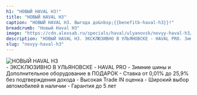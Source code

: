 ```yaml
---
h1: "НОВЫЙ HAVAL H3!"
title: "НОВЫЙ HAVAL H3"
caption: "НОВЫЙ HAVAL H3. Выгода до&nbsp;{{benefitb-haval-h3}}!"
breadcrumb: "Новый Haval H3"
image: "https://cdn.alexsab.ru/specials/haval/ulyanovsk/novyy-haval-h3/thumb.webp"
description: "НОВЫЙ HAVAL H3. ЭКСКЛЮЗИВНО В УЛЬЯНОВСКЕ - HAVAL PRO. Зимние шины и Дополнительное оборудование в ПОДАРОК. Ставка от 0,01% до 25,9% без подтверждения дохода. Высокая Trade IN оценка. Широкий выбор автомобилей в наличии. Гарантия до 5 лет"
slug: "novyy-haval-h3"
---
```



<picture>
	<source media="(min-width: 942px)" srcset="https://cdn.alexsab.ru/specials/haval/ulyanovsk/novyy-haval-h3/banner.webp" />
	<source media="(min-width: 320px)" srcset="https://cdn.alexsab.ru/specials/haval/ulyanovsk/novyy-haval-h3/thumb.webp" />
	<img src="https://cdn.alexsab.ru/specials/haval/ulyanovsk/novyy-haval-h3/banner.webp" class="max-w-full mx-auto mb-10" alt="НОВЫЙ HAVAL H3" />
</picture>

<br/>
- ЭКСКЛЮЗИВНО В УЛЬЯНОВСКЕ - HAVAL PRO
- Зимние шины и Дополнительное оборудование в ПОДАРОК
- Ставка от 0,01% до 25,9% без подтверждения дохода
- Высокая Trade IN оценка
- Широкий выбор автомобилей в наличии
- Гарантия до 5 лет
<br/>

<SpecialSalonsInfo title='Получить предложение' dataTitle='НОВЫЙ HAVAL H3' dataFormName="Получить предложение. НОВЫЙ HAVAL H3" />